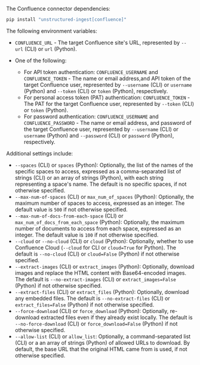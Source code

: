 The Confluence connector dependencies:

```bash CLI, Python
pip install "unstructured-ingest[confluence]"
```


<AdditionalIngestDependencies />

The following environment variables:

- `CONFLUENCE_URL` - The target Confluence site's URL, represented by `--url` (CLI) or `url` (Python).
- One of the following:

  - For API token authentication: `CONFLUENCE_USERNAME` and `CONFLUENCE_TOKEN` - The name or email address,and API token of the target Confluence user, represented by `--username` (CLI) or `username` (Python) and `--token` (CLI) or `token` (Python), respectively.
  - For personal access token (PAT) authentication: `CONFLUENCE_TOKEN` - The PAT for the target Confluence user, represented by `--token` (CLI) or `token` (Python).
  - For password authentication: `CONFLUENCE_USERNAME` and `CONFLUENCE_PASSWORD` - The name or email address, and password of the target Confluence user, represented by `--username` (CLI) or `username` (Python) and `--password` (CLI) or `password` (Python), respectively.

Additional settings include:

- `--spaces` (CLI) or `spaces` (Python): Optionally, the list of the names of the specific spaces to access, expressed as a comma-separated list of strings (CLI) or an array of strings (Python), with each string representing a space's name. The default is no specific spaces, if not otherwise specified.
- `--max-num-of-spaces` (CLI) or `max_num_of_spaces` (Python): Optionally, the maximum number of spaces to access, expressed as an integer. The default value is `500` if not otherwise specified.
- `--max-num-of-docs-from-each-space` (CLI) or `max_num_of_docs_from_each_space` (Python): Optionally, the maximum number of documents to access from each space, expressed as an integer. The default value is `100` if not otherwise specified.
- `--cloud` or `--no-cloud` (CLI) or `cloud` (Python): Optionally, whether to use Confluence Cloud (`--cloud` for CLI or `cloud=True` for Python). The default is `--no-cloud` (CLI) or `cloud=False` (Python) if not otherwise specified.
- `--extract-images` (CLI) or `extract_images` (Python): Optionally, download images and replace the HTML content with Base64-encoded images. The default is `--no-extract-images` (CLI) or `extract_images=False` (Python) if not otherwise specified.
- `--extract-files` (CLI) or `extract_files` (Python): Optionally, download any embedded files. The default is `--no-extract-files` (CLI) or `extract_files=False` (Python) if not otherwise specified.
- `--force-download` (CLI) or `force_download` (Python): Optionally, re-download extracted files even if they already exist locally. The default is `--no-force-download` (CLI) or `force_download=False` (Python) if not otherwise specified.
- `--allow-list` (CLI) or `allow_list`: Optionally, a command-separated list (CLI) or a an array of strings (Python) of allowed URLs to download. By default, the base URL that the original HTML came from is used, if not otherwise specified.